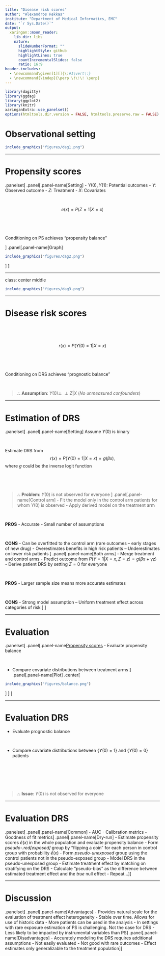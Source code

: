 ```yaml
---
title: "Disease risk scores"
author: "Alexandros Rekkas"
institute: "Department of Medical Informatics, EMC"
date: "`r Sys.Date()`"
output:
  xaringan::moon_reader:
    lib_dir: libs
    nature:
      slideNumberFormat: ""
      highlightStyle: github
      highlightLines: true
      countIncrementalSlides: false
      ratio: 16:9
header-includes:
  - \newcommand\given[1][]{\:#1\vert\:}
  - \newcommand{\indep}{\perp \!\!\! \perp}
---
```


```r
library(dagitty)
library(ggdag)
library(ggplot2)
library(knitr)
xaringanExtra::use_panelset()
options(htmltools.dir.version = FALSE, htmltools.preserve.raw = FALSE)
```

# Observational setting
```r
include_graphics("figures/dag1.png")
```



---

# Propensity scores

.panelset[
.panel[.panel-name[Setting]
- $Y(0), Y(1)$: Potential outcomes
- $Y$: Observed outcome
- $Z$: Treatment
- $X$: Covariates

<br>

$$e(x) = P(Z = 1|X=x)$$

<br>

<br>

Conditioning on PS achieves "propensity balance"

\begin{equation}
Z\perp\!\!\!\perp X | e(x)
\end{equation}
]
.panel[.panel-name[Graph]
```r
include_graphics("figures/dag2.png")
```
]
]



---

class: center middle
```r
include_graphics("figures/dag3.png")
```


---

# Disease risk scores

<br>

<br>

$$r(x) = P(Y(0)=1|X=x)$$

<br>

<br>

Conditioning on DRS achieves "prognostic balance"
\begin{equation}
Y(0)\perp\!\!\!\perp X | r(x)
\end{equation}

<br>

> &#9964; **Assumption**: $Y(0)\perp\!\!\!\perp Z | X$ (_No unmeasured confounders_)


---


# Estimation of DRS

.panelset[
.panel[.panel-name[Setting]
Assume $Y(0)$ is binary

<br>

Estimate DRS from
$$r(x)=P(Y(0)=1|X=x) = g(\beta x),$$
where $g$ could be the inverse logit function

<br>

<br>

> &#9964; **Problem**: $Y(0)$ is not observed for everyone
]
.panel[.panel-name[Control arm]
- Fit the model only in the control arm patients for whom $Y(0)$ is observed
- Apply derived model on the treatment arm

<br>

**PROS**
- Accurate
- Small number of assumptions

<br>

**CONS**
- Can be overfitted to the control arm (rare outcomes -- early stages of new drug)
- Overestimates benefits in high risk patients -- Underestimates on lower risk patients
]
.panel[.panel-name[Both arms]
- Merge treatment and control arms
- Predict outcome from $P(Y=1|X=x, Z=z)=g(\beta x+\gamma z)$
- Derive patient DRS by setting $Z=0$ for everyone

<br>

**PROS**
- Larger sample size means more accurate estimates

<br>

**CONS**
- Strong model assumption -- Uniform treatment effect across categories of risk
]
]


---


# Evaluation

.panelset[
.panel[.panel-name[Propensity scores]
- Evaluate propensity balance

\begin{equation}
Z\perp\!\!\!\perp X | e(x)
\end{equation}

<br>

- Compare covariate distributions between treatment arms
]
.panel[.panel-name[Plot]
.center[
```r
include_graphics("figures/balance.png")
```
]
]
]


---


# Evaluation DRS

- Evaluate prognostic balance

\begin{equation}
Y(0)\perp\!\!\!\perp X | r(x)
\end{equation}

<br>

- Compare covariate distributions between $\{Y(0)=1\}$ and $\{Y(0)=0\}$ patients

<br>

<br>

<br>

> &#9964; **Issue**: $Y(0)$ is not observed for everyone


---


# Evaluation DRS

.panelset[
.panel[.panel-name[Common]
- AUC
- Calibration metrics
- Goodness of fit metrics
]
.panel[.panel-name[Dry-run]
- Estimate propensity scores $\hat{e}(x)$ in the whole population and evaluate propensity balance
- Form _pseudo-.red[exposed]_ group by "flipping a coin" for each person in control group with probability $\hat{e}(x)$
- Form _pseudo-unexposed_ group using the control patients not in the pseudo-exposed group
- Model DRS in the pseudo-unexposed group
- Estimate treatment effect by matching on stratifying on the DRS
- Calculate "pseudo-bias" as the difference between estimated treatment effect and the _true_ null effect
- Repeat...
]
]


---


# Discussion

.panelset[
.panel[.panel-name[Advantages]
- Provides natural scale for the evaluation of treatment effect heterogeneity
- Stable over time. Allows for use of historic data
- More patients can be used in the analysis
- In settings with rare exposure estimation of PS is challenging. Not the case for DRS
- Less likely to be impacted by instrumental variables than PS
]
.panel[.panel-name[Disadvantages]
- Accurately modeling the DRS requires additional assumptions
- Not easily evaluated
- Not good with rare outcomes
- Effect estimates only generalizable to the treatment population
]
]
